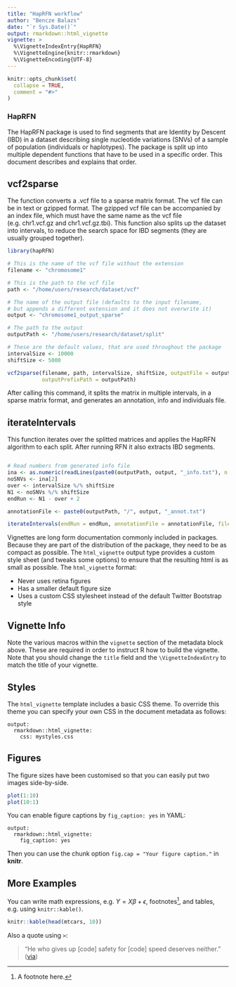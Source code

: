```yaml
---
title: "HapRFN workflow"
author: "Bencze Balazs"
date: "`r Sys.Date()`"
output: rmarkdown::html_vignette
vignette: >
  %\VignetteIndexEntry{HapRFN}
  %\VignetteEngine{knitr::rmarkdown}
  %\VignetteEncoding{UTF-8}
---
```


```r
knitr::opts_chunk$set(
  collapse = TRUE,
  comment = "#>"
)
```

### HapRFN

The HapRFN package is used to find segments that are Identity by Descent (IBD) in a dataset describing single nucleotide variations (SNVs) of a sample of population (individuals or haplotypes).
The package is split up into multiple dependent functions that have to be used in a specific order. This document describes and explains that order.

## vcf2sparse

The function converts a .vcf file to a sparse matrix format. The vcf file can be in text or gzipped format. The gzipped vcf file can be accompanied by an index file, which must have the same name as the vcf file (e.g. chr1.vcf.gz and chr1.vcf.gz.tbi). This function also splits up the dataset into intervals, to reduce the search space for IBD segments (they are usually grouped together).

```r
library(hapRFN)

# This is the name of the vcf file without the extension
filename <- "chromosome1"

# This is the path to the vcf file
path <- "/home/users/research/dataset/vcf"

# The name of the output file (defaults to the input filename,
# but appends a different extension and it does not overwrite it)
output <- "chromosome1_output_sparse"

# The path to the output
outputPath <- "/home/users/research/dataset/split"

# These are the default values, that are used throughout the package
intervalSize <- 10000
shiftSize <- 5000

vcf2sparse(filename, path, intervalSize, shiftSize, outputFile = output,
           outputPrefixPath = outputPath)

```

After calling this command, it splits the matrix in multiple intervals, in a sparse matrix format, and generates an annotation, info and individuals file.

## iterateIntervals

This function iterates over the splitted matrices and applies the HapRFN algorithm to each split. After running RFN it also extracts IBD segments.

```r

# Read numbers from generated info file
ina <- as.numeric(readLines(paste0(outputPath, output, "_info.txt"), n = 3, warn = F))
noSNVs <- ina[2]
over <- intervalSize %/% shiftSize
N1 <- noSNVs %/% shiftSize
endRun <- N1 - over + 2

annotationFile <- paste0(outputPath, "/", output, "_annot.txt")

iterateIntervals(endRun = endRun, annotationFile = annotationFile, fileName = output, 

```

Vignettes are long form documentation commonly included in packages. Because they are part of the distribution of the package, they need to be as compact as possible. The `html_vignette` output type provides a custom style sheet (and tweaks some options) to ensure that the resulting html is as small as possible. The `html_vignette` format:

- Never uses retina figures
- Has a smaller default figure size
- Uses a custom CSS stylesheet instead of the default Twitter Bootstrap style

## Vignette Info

Note the various macros within the `vignette` section of the metadata block above. These are required in order to instruct R how to build the vignette. Note that you should change the `title` field and the `\VignetteIndexEntry` to match the title of your vignette.

## Styles

The `html_vignette` template includes a basic CSS theme. To override this theme you can specify your own CSS in the document metadata as follows:

    output: 
      rmarkdown::html_vignette:
        css: mystyles.css

## Figures

The figure sizes have been customised so that you can easily put two images side-by-side. 

```r
plot(1:10)
plot(10:1)
```

You can enable figure captions by `fig_caption: yes` in YAML:

    output:
      rmarkdown::html_vignette:
        fig_caption: yes

Then you can use the chunk option `fig.cap = "Your figure caption."` in **knitr**.

## More Examples

You can write math expressions, e.g. $Y = X\beta + \epsilon$, footnotes^[A footnote here.], and tables, e.g. using `knitr::kable()`.

```r
knitr::kable(head(mtcars, 10))
```

Also a quote using `>`:

> "He who gives up [code] safety for [code] speed deserves neither."
([via](https://twitter.com/hadleywickham/status/504368538874703872))
